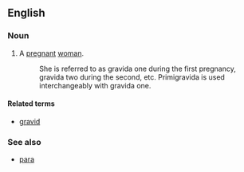 ==English==

===Noun===
{{en-noun|pl2=gravidae}}

# A [[pregnant]] [[woman]]. 
#:She is referred to as gravida one during the first pregnancy, gravida two during the second, etc. Primigravida is used interchangeably with gravida one. 

====Related terms====
*[[gravid]]

===See also===
* [[para]]